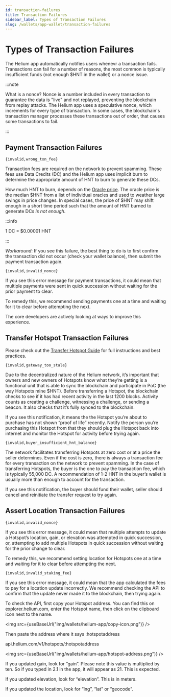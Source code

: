 ```yaml
---
id: transaction-failures
title: Transaction Failures
sidebar_label: Types of Transaction Failures
slug: /wallets/app-wallet/transaction-failures
---
```




# Types of Transaction Failures

The Helium app automatically notifies users whenevr a transaction fails. Transactions can fail for a number of reasons, the most common is typically insufficient funds (not enough $HNT in the wallet) or a nonce issue.

:::note

What is a nonce?
Nonce is a number included in every transaction to guarantee the data is "live" and not replayed, preventing the blockchain from replay attacks. The Helium app uses a speculative nonce, which increments for every type of transaction. In some cases, the blockchain's transaction manager processes these transactions out of order, that causes some transactions to fail.

:::

## Payment Transaction Failures

`{invalid,wrong_txn_fee}`

Transaction fees are required on the network to prevent spamming. These fees use Data Credits (DC) and the Helium app uses implicit burn to determine the appropriate amount of HNT to burn to generate these DCs.

How much HNT to burn, depends on the [Oracle price](https://docs.helium.com/blockchain/oracles/#hnt-price-oracles). The oracle price is the median $HNT from a list of individual oracles and used to weather large swings in price changes. In special cases, the price of $HNT may shift enough in a short time period such that the amount of HNT burned to generate DCs *is not enough*. 

:::info

1 DC = $0.00001 HNT

:::

*Workaround*: If you see this failure, the best thing to do is to first confirm the transaction did not occur (check your wallet balance), then submit the payment transaction again.

`{invalid,invalid_nonce}`

If you see this error message for payment transactions, it could mean that multiple payments were sent in quick succession without waiting for the prior payment to clear.

To remedy this, we recommend sending payments one at a time and waiting for it to clear before attempting the next.

The core developers are actively looking at ways to improve this experience.

## Transfer Hotspot Transaction Failures

Please check out the [Transfer Hotspot Guide](https://docs.helium.com/wallets/app-wallet/transfer-hotspot/) for full instructions and best practices.

`{invalid,gateway_too_stale}`

Due to the decentralized nature of the Helium network, it’s important that owners and new owners of Hotspots know what they’re getting is a functional unit that is able to sync the blockchain and participate in PoC (the way Hotspots mine $HNT). Before transferring a Hotspot, the blockchain checks to see if it has had recent activity in the last 1200 blocks. Activity counts as creating a challenge, witnessing a challenge, or sending a beacon. It also checks that it’s fully synced to the blockchain.

If you see this notification, it means the the Hotspot you’re about to purchase has not shown “proof of life” recently. Notify the person you’re purchasing this Hotspot from that they should plug the Hotspot back into internet and monitor the Hotspot for activity before trying again.

`{invalid,buyer_insufficient_hnt_balance}`

The network facilitates transferring Hotspots at zero cost or at a price the seller determines. Even if the cost is zero, there is always a transaction fee for every transaction on the network to prevent spamming. In the case of transferring Hotspots, the buyer is the one to pay the transaction fee, which is typically 55,000 DC. A recommendation of 1-2 HNT in the buyer’s wallet is usually more than enough to account for the transaction.

If you see this notification, the buyer should fund their wallet, seller should cancel and reinitiate the transfer request to try again.

## Assert Location Transaction Failures

`{invalid,invalid_nonce}`

If you see this error message, it could mean that multiple attempts to update a Hotspot’s location, gain, or elevation was attempted in quick succession, or, attempting to add multiple Hotspots in quick succession without waiting for the prior change to clear.

To remedy this, we recommend setting location for Hotspots one at a time and waiting for it to clear before attempting the next. 

`{invalid,invalid_staking_fee}`

If you see this error message, it could mean that the app calculated the fees to pay for a location update incorrectly. We recommend checking the API to confirm that the update never made it to the blockchain, then trying again. 

To check the API, first copy your Hotspot address. You can find this on explorer.helium.com, enter the Hotspot name, then click on the clipboard icon next to the name.

<img src={useBaseUrl("img/wallets/helium-app/copy-icon.png")} />

Then paste the address where it says :hotspotaddress

api.helium.com/v1/hotspots/:hotspotaddress

<img src={useBaseUrl("img/wallets/helium-app/hotspot-address.png")} />

If you updated gain, look for “gain”. Please note this value is multiplied by ten. So if you typed in 2.1 in the app, it will appear as 21. This is expected.

If you updated elevation, look for “elevation”. This is in meters.

If you updated the location, look for “lng”, “lat” or “geocode”.



